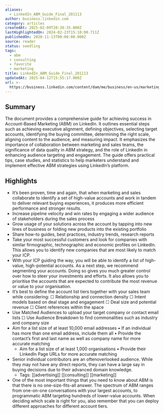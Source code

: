 ```yaml
---
aliases:
  - LinkedIn_ABM_Guide_Final_201113
author: business.linkedin.com
category: articles
createdAt: 2025-02-09T20:38:35.000Z
lastHighlightedOn: 2024-02-23T15:10:00.711Z
publishedOn: 2020-11-13T00:00:00.000Z
source: reader
status: seedling
tags:
  - abm
  - consulting
  - favorite
  - marketing
title: LinkedIn_ABM_Guide_Final_201113
updatedAt: 2025-04-12T15:55:17.000Z
url: >-
  https://business.linkedin.com/content/dam/me/business/en-us/marketing-solutions/cx/2020/pdfs/LinkedIn_ABM_Guide_Final_201113.pdf
---
```

## Summary

The document provides a comprehensive guide for achieving success in Account-Based Marketing (ABM) on LinkedIn. It outlines essential steps such as achieving executive alignment, defining objectives, selecting target accounts, identifying the buying committee, determining the right scale, aligning content to the audience, and measuring impact. It emphasizes the importance of collaboration between marketing and sales teams, the significance of data quality in ABM strategy, and the role of LinkedIn in enhancing audience targeting and engagement. The guide offers practical tips, case studies, and statistics to help marketers understand and implement effective ABM strategies using LinkedIn’s platform.

## Highlights

- It’s been proven, time and again, that when marketing and sales collaborate to identify a set of high-value accounts and work in tandem to deliver relevant buying experiences, it produces more efficient performance and stronger results.
- Increase pipeline velocity and win rates by engaging a wider audience of stakeholders during the sales process
- Grow usage of your solutions across the account by tapping into new lines of business or folding new products into the existing portfolio
- Share how-to guides, best practices, industry trends, research reports
- Take your most successful customers and look for companies with similar firmographic, technographic and economic profiles on LinkedIn.
  This allows you to identify new companies that are most likely to match your ICP.
- With your ICP guiding the way, you will be able to identify a list of high-value, high-potential accounts. As a next step, we recommend segmenting your accounts.
  Doing so gives you much greater control over how to steer your investments and efforts. It also allows you to prioritise the accounts that are expected to contribute the most revenue or value to your organisation.
- It’s best to define the account list tiers together with your sales team while considering: ☐ Relationship and connection density
  ☐ Intent models based on deal stage and engagement
  ☐ Deal size and potential revenue ☐ Client references within the space
- Use Matched Audiences to upload your target company or contact email lists ☐ Use Audience Breakdown to find commonalities such as industry and company size
- Aim for a list size of at least 10,000 email addresses • If an individual has more than one email address, include them all • Provide the contact’s first and last name as well as company name for more accurate matching
  - Aim for a list size of at least 1,000 organisations • Provide their LinkedIn Page URLs for more accurate matching
- Senior individual contributors are an oftenoverlooked audience. While they may not have any direct reports, they can have a large say in buying decisions due to their advanced domain knowledge.
    - Tags: [[advertising]] [[consulting]] [[marketing]]
- One of the most important things that you need to know about ABM is that there is no one-size-fits-all answer. The spectrum of ABM ranges from one-on-one conversations with your largest accounts, to programmatic ABM targeting hundreds of lower-value accounts. When deciding which scale is right for you, also remember that you can deploy different approaches for different account tiers.
